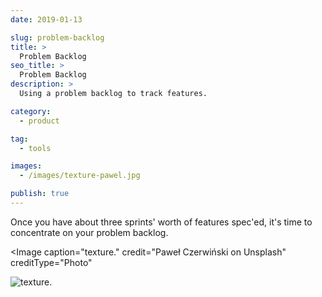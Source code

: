 ```yaml
---
date: 2019-01-13

slug: problem-backlog
title: > 
  Problem Backlog
seo_title: >
  Problem Backlog
description: >
  Using a problem backlog to track features.

category: 
  - product

tag:
  - tools

images:
  - /images/texture-pawel.jpg

publish: true
---
```



Once you have about three sprints' worth of features spec'ed, it's time to concentrate on your problem backlog.

<Image
  caption="texture."
  credit="Paweł Czerwiński on Unsplash"
  creditType="Photo"
>

  ![texture.](./images/texture-pawel.jpg)

</Image>